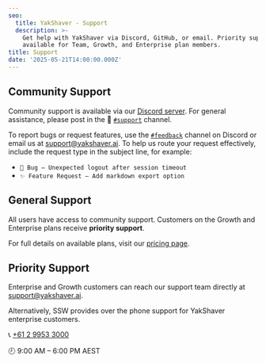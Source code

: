 ```yaml
---
seo:
  title: YakShaver - Support
  description: >-
    Get help with YakShaver via Discord, GitHub, or email. Priority support is
    available for Team, Growth, and Enterprise plan members.
title: Support
date: '2025-05-21T14:00:00.000Z'
---
```


## Community Support

Community support is available via our [Discord server](https://discord.com/invite/Jp9dyxKFjR). For general assistance, please post in the 💬 [`#support`](https://discord.gg/RzZQY7dE) channel.

To report bugs or request features, use the [`#feedback`](https://discord.gg/scDYE6N2) channel on Discord or email us at [support@yakshaver.ai](mailto\:support@yakshaver.ai). To help us route your request effectively, include the request type in the subject line, for example:

* `🐛 Bug – Unexpected logout after session timeout`
* `✨ Feature Request – Add markdown export option`

## General Support

All users have access to community support. Customers on the Growth and Enterprise plans receive **priority support**.

For full details on available plans, visit our [pricing page](/pricing).

## Priority Support

Enterprise and Growth customers can reach our support team directly at [support@yakshaver.ai](mailto\:support@yakshaver.ai).

Alternatively, SSW provides over the phone support for YakShaver enterprise customers.

📞 [+61 2 9953 3000](tel:+61299533000)

🕘 9:00 AM – 6:00 PM AEST
